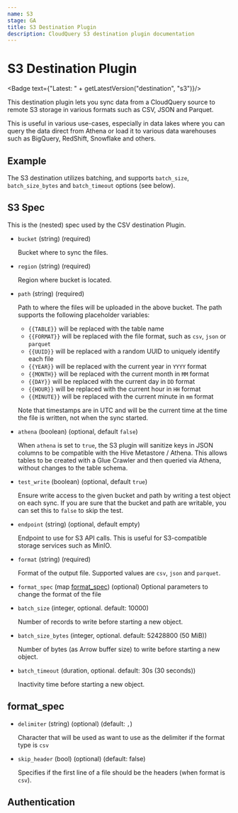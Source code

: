 ```yaml
---
name: S3
stage: GA
title: S3 Destination Plugin
description: CloudQuery S3 destination plugin documentation
---
```

# S3 Destination Plugin


<Badge text={"Latest: " + getLatestVersion("destination", "s3")}/>

This destination plugin lets you sync data from a CloudQuery source to remote S3 storage in various formats such as CSV, JSON and Parquet.

This is useful in various use-cases, especially in data lakes where you can query the data direct from Athena or load it to various data warehouses such as BigQuery, RedShift, Snowflake and others.

## Example

<Configuration />

The S3 destination utilizes batching, and supports `batch_size`, `batch_size_bytes` and `batch_timeout` options (see below).

## S3 Spec

This is the (nested) spec used by the CSV destination Plugin.

- `bucket` (string) (required)

  Bucket where to sync the files.

- `region` (string) (required)

  Region where bucket is located.

- `path` (string) (required)

  Path to where the files will be uploaded in the above bucket. The path supports the following placeholder variables:

  - `{{TABLE}}` will be replaced with the table name
  - `{{FORMAT}}` will be replaced with the file format, such as `csv`, `json` or `parquet`
  - `{{UUID}}` will be replaced with a random UUID to uniquely identify each file
  - `{{YEAR}}` will be replaced with the current year in `YYYY` format
  - `{{MONTH}}` will be replaced with the current month in `MM` format
  - `{{DAY}}` will be replaced with the current day in `DD` format
  - `{{HOUR}}` will be replaced with the current hour in `HH` format
  - `{{MINUTE}}` will be replaced with the current minute in `mm` format

  Note that timestamps are in UTC and will be the current time at the time the file is written, not when the sync started.

- `athena` (boolean) (optional, default `false`)

  When `athena` is set to `true`, the S3 plugin will sanitize keys in JSON columns to be compatible with the Hive Metastore / Athena. This allows tables to be created with a Glue Crawler and then queried via Athena, without changes to the table schema.

- `test_write` (boolean) (optional, default `true`)

  Ensure write access to the given bucket and path by writing a test object on each sync. If you are sure that the bucket and path are writable, you can set this to `false` to skip the test.

- `endpoint` (string) (optional, default empty)

  Endpoint to use for S3 API calls. This is useful for S3-compatible storage services such as MinIO.

- `format` (string) (required)

  Format of the output file. Supported values are `csv`, `json` and `parquet`.

- `format_spec` (map [format_spec](#format_spec)) (optional)
  Optional parameters to change the format of the file

- `batch_size` (integer, optional. default: 10000)

  Number of records to write before starting a new object.

- `batch_size_bytes` (integer, optional. default: 52428800 (50 MiB))

  Number of bytes (as Arrow buffer size) to write before starting a new object.

- `batch_timeout` (duration, optional. default: 30s (30 seconds))

  Inactivity time before starting a new object.

## format_spec

- `delimiter` (string) (optional) (default: `,`)

  Character that will be used as want to use as the delimiter if the format type is `csv`

- `skip_header` (bool) (optional) (default: false)

  Specifies if the first line of a file should be the headers (when format is `csv`).

## Authentication

<Authentication />
